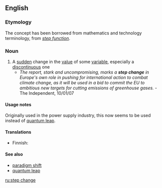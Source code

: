 ==English==

===Etymology===
The concept has been borrowed from mathematics and technology terminology, from ''[[step function]]''.

===Noun===
{{en-noun|sg=[[step]] [[change]]}}

# A [[sudden]] change in the [[value]] of some [[variable]], especially a [[discontinuous]] one
#* ''The report, stark and uncompromising, marks a '''step change''' in Europe's own role in pushing for international action to combat climate change, as it will be used in a bid to commit the EU to ambitious new targets for cutting emissions of greenhouse gases.'' - The Independent, 10/01/07

====Usage notes====
Originally used in the power supply industry, this now seems to be used instead of [[quantum leap]].

====Translations====
{{top}}
* Finnish: {{t-|fi|askelmuutos}}
{{mid}}
{{bottom}}

====See also====
*[[paradigm shift]]
*[[quantum leap]]

[[ru:step change]]